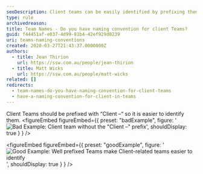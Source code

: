 ```yaml
---
seoDescription: Client teams can be easily identified by prefixing them with "Client –", enhancing team management and collaboration.
type: rule
archivedreason:
title: Team Names - Do you have naming convention for client Teams?
guid: f44451af-e037-4d99-81b4-42ef929d0239
uri: teams-naming-conventions
created: 2020-03-27T21:43:37.0000000Z
authors:
  - title: Jean Thirion
    url: https://ssw.com.au/people/jean-thirion
  - title: Matt Wicks
    url: https://ssw.com.au/people/matt-wicks
related: []
redirects:
  - team-names-do-you-have-naming-convention-for-client-teams
  - have-a-naming-convention-for-client-in-teams
---
```


Client Teams should be prefixed with “Client –“ so it is easier to identify them.
<figureEmbed figureEmbed={{
  preset: "badExample",
  figure: '![Bad Example: Client team without the "Client –" prefix](/uploads/rules/teams-naming-conventions/client-naming-bad.png)',
  shouldDisplay: true
} } />


<figureEmbed figureEmbed={{
  preset: "goodExample",
  figure: '![Good Example: Well prefixed Teams make Client-related teams easier to identify](/uploads/rules/teams-naming-conventions/client-naming-good.jpg)',
  shouldDisplay: true
} } />
